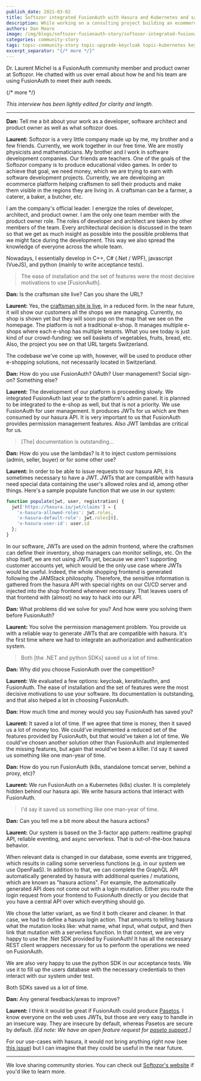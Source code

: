 ```yaml
---
publish_date: 2021-03-02 
title: Softozor integrated FusionAuth with Hasura and Kubernetes and saved development effort
description: While working on a consulting project building an ecommerce platform, Softozor chose FusionAuth to manage their authentication and authorization.
authors: Dan Moore
image: /img/blogs/softozor-fusionauth-story/softozor-integrated-fusionauth-with-hasura-and-kubernetes-and-saved-development-effort.png
categories: community-story
tags: topic-community-story topic-upgrade-keycloak topic-kubernetes keycloak community-story upgrade kubernetes hasura netcore jwt python
excerpt_separator: "{/* more */}"
---
```


Dr. Laurent Michel is a FusionAuth community member and product owner at Softozor. He chatted with us over email about how he and his team are using FusionAuth to meet their auth needs. 

{/* more */}

*This interview has been lightly edited for clarity and length.*

-------

**Dan:** Tell me a bit about your work as a developer, software architect and product owner as well as what softozor does.

**Laurent:**  Softozor is a very little company made up by me, my brother and a few friends. Currently, we work together in our free time. We are mostly physicists and mathematicians. My brother and I work in software development companies. Our friends are teachers. One of the goals of the Softozor company is to produce educational video games. In order to achieve that goal, we need money, which we are trying to earn with software development projects. Currently, we are developing an ecommerce platform helping craftsmen to sell their products and make them visible in the regions they are living in. A craftsman can be a farmer, a caterer, a baker, a butcher, etc.

I am the company's official leader. I energize the roles of developer, architect, and product owner. I am the only one team member with the product owner role. The roles of developer and architect are taken by other members of the team. Every architectural decision is discussed in the team so that we get as much insight as possible into the possible problems that we might face during the development. This way we also spread the knowledge of everyone across the whole team.  

Nowadays, I essentially develop in C++, C# (.Net / WPF), javascript (VueJS), and python (mainly to write acceptance tests).  

> The ease of installation and the set of features were the most decisive motivations to use [FusionAuth].

**Dan:** Is the craftsman site live? Can you share the URL? 

**Laurent:**  Yes, the [craftsman site is live](https://www.ameising.ch), in a reduced form. In the near future, it will show our customers all the shops we are managing. Currently, no shop is shown yet but they will soon pop on the map that we see on the homepage. The platform is not a traditional e-shop. It manages multiple e-shops where each e-shop has multiple tenants. What you see today is just kind of our crowd-funding: we sell baskets of vegetables, fruits, bread, etc. Also, the project you see on that URL targets Switzerland.

The codebase we've come up with, however, will be used to produce other e-shopping solutions, not necessarily located in Switzerland. 

**Dan:** How do you use FusionAuth? OAuth? User management? Social sign-on? Something else?

**Laurent:** The development of our platform is proceeding slowly. We integrated FusionAuth last year to the platform's admin panel. It is planned to be integrated to the e-shop as well, but that is not a priority. We use FusionAuth for user management. It produces JWTs for us which are then consumed by our hasura API. It is very important to us that FusionAuth provides permission management features. Also JWT lambdas are critical for us. 

> [The] documentation is outstanding...

**Dan:** How do you use the lambdas? Is it to inject custom permissions (admin, seller, buyer) or for some other use? 

**Laurent:**  In order to be able to issue requests to our hasura API, it is sometimes necessary to have a JWT. JWTs that are compatible with hasura need special data containing the user's allowed roles and id, among other things. Here's a sample populate function that we use in our system: 

```javascript
function populate(jwt, user, registration) { 
  jwt['https://hasura.io/jwt/claims'] = {
    'x-hasura-allowed-roles': jwt.roles,
    'x-hasura-default-role': jwt.roles[0],
    'x-hasura-user-id': user.id
  };
}
```

In our software, JWTs are used on the admin frontend, where the craftsmen can define their inventory, shop managers can monitor sellings, etc. On the shop itself, we are not using JWTs yet, because we aren't supporting customer accounts yet, which would be the only use case where JWTs would be useful. Indeed, the whole shopping frontend is generated following the JAMStack philosophy. Therefore, the sensitive information is gathered from the hasura API with special rights on our CI/CD server and injected into the shop frontend whenever necessary. That leaves users of that frontend with (almost) no way to hack into our API. 

**Dan:** What problems did we solve for you? And how were you solving them before FusionAuth?

**Laurent:** You solve the permission management problem. You provide us with a reliable way to generate JWTs that are compatible with hasura. It's the first time where we had to integrate an authorization and authentication system. 

> Both [the .NET and python SDKs] saved us a lot of time. 

**Dan:** Why did you choose FusionAuth over the competition?

**Laurent:** We evaluated a few options: keycloak, keratin/authn, and FusionAuth. The ease of installation and the set of features were the most decisive motivations to use your software. Its documentation is outstanding, and that also helped a lot in choosing FusionAuth. 

**Dan:** How much time and money would you say FusionAuth has saved you?

**Laurent:** It saved a lot of time. If we agree that time is money, then it saved us a lot of money too. We could've implemented a reduced set of the features provided by FusionAuth, but that would've taken a lot of time. We could've chosen another solution other than FusionAuth and implemented the missing features, but again that would've been a killer. I'd say it saved us something like one man-year of time. 

**Dan:** How do you run FusionAuth (k8s, standalone tomcat server, behind a proxy, etc)?

**Laurent:** We run FusionAuth on a Kubernetes (k8s) cluster. It is completely hidden behind our hasura api. We write hasura actions that interact with FusionAuth.  

> I'd say it saved us something like one man-year of time.

**Dan:** Can you tell me a bit more about the hasura actions? 

**Laurent:**  Our system is based on the 3-factor app pattern: realtime graphql API, reliable eventing, and async serverless. That is out-of-the-box hasura behavior. 

When relevant data is changed in our database, some events are triggered, which results in calling some serverless functions (e.g. in our system we use OpenFaaS). In addition to that, we can complete the GraphQL API automatically generated by hasura with additional queries / mutations, which are known as "hasura actions". For example, the automatically generated API does not come out with a login mutation. Either you route the login request from your frontend to FusionAuth directly or you decide that you have a central API over which everything should go. 

We chose the latter variant, as we find it both clearer and cleaner. In that case, we had to define a hasura login action. That amounts to telling hasura what the mutation looks like: what name, what input, what output, and then link that mutation with a serverless function. In that context, we are very happy to use the .Net SDK provided by FusionAuth! It has all the necessary REST client wrappers necessary for us to perform the operations we need on FusionAuth. 

We are also very happy to use the python SDK in our acceptance tests. We use it to fill up the users database with the necessary credentials to then interact with our system under test. 

Both SDKs saved us a lot of time. 

**Dan:** Any general feedback/areas to improve?

**Laurent:**  I think it would be great if FusionAuth could produce [Pasetos](https://github.com/paragonie/paseto). I know everyone on the web uses JWTs, but those are very easy to handle in an insecure way. They are insecure by default, whereas Pasetos are secure by default. *[Ed note: We have an open feature request for [paseto support](https://github.com/FusionAuth/fusionauth-issues/issues/773).]* 

For our use-cases with hasura, it would not bring anything right now (see [this issue](https://github.com/hasura/graphql-engine/issues/3205)) but I can imagine that they could be useful in the near future.

-------

We love sharing community stories. You can check out [Softozor's website](https://softozor.com/) if you'd like to learn more. 
